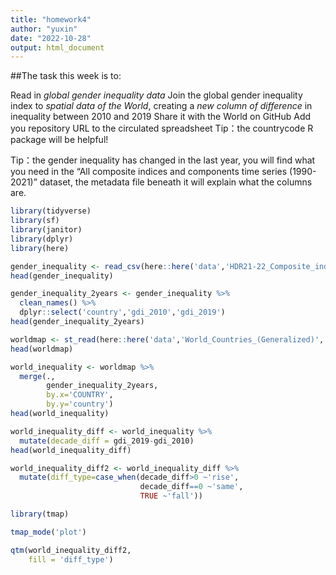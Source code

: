 ```yaml
---
title: "homework4"
author: "yuxin"
date: "2022-10-28"
output: html_document
---
```

##The task this week is to:

Read in *global gender inequality data*
Join the global gender inequality index to *spatial data of the World*, creating a *new column of difference* in inequality between 2010 and 2019
Share it with the World on GitHub
Add you repository URL to the circulated spreadsheet
Tip：the countrycode R package will be helpful!

Tip：the gender inequality has changed in the last year, you will find what you need in the “All composite indices and components time series (1990-2021)” dataset, the metadata file beneath it will explain what the columns are.
```r
library(tidyverse)
library(sf)
library(janitor)
library(dplyr)
library(here)
```

```r
gender_inequality <- read_csv(here::here('data','HDR21-22_Composite_indices_complete_time_series.csv'))
head(gender_inequality)
```

```r
gender_inequality_2years <- gender_inequality %>% 
  clean_names() %>% 
  dplyr::select('country','gdi_2010','gdi_2019')
head(gender_inequality_2years)
```

```r
worldmap <- st_read(here::here('data','World_Countries_(Generalized)','World_Countries__Generalized_.shp'))
head(worldmap)
```
```r
world_inequality <- worldmap %>% 
  merge(.,
        gender_inequality_2years,
        by.x='COUNTRY',
        by.y='country')
head(world_inequality)
```

```r
world_inequality_diff <- world_inequality %>% 
  mutate(decade_diff = gdi_2019-gdi_2010)
head(world_inequality_diff)
```
```r
world_inequality_diff2 <- world_inequality_diff %>% 
  mutate(diff_type=case_when(decade_diff>0 ~'rise',
                             decade_diff==0 ~'same',
                             TRUE ~'fall'))
```



```r
library(tmap)
```

```r
tmap_mode('plot')

qtm(world_inequality_diff2,
    fill = 'diff_type')
```







